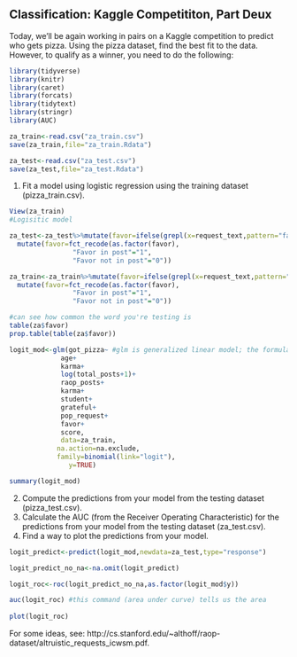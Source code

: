 Classification: Kaggle Competititon, Part Deux
---

Today, we'll be again working in pairs on a Kaggle competition to predict who gets pizza. Using the pizza dataset, find the best fit to the data. However, to qualify as a winner, you need to do the following: 

```r
library(tidyverse)
library(knitr)
library(caret)
library(forcats)
library(tidytext)
library(stringr)
library(AUC)
```
```r
za_train<-read.csv("za_train.csv")
save(za_train,file="za_train.Rdata")

za_test<-read.csv("za_test.csv")
save(za_test,file="za_test.Rdata")
```
1. Fit a model using logistic regression using the training dataset (pizza_train.csv).
```r
View(za_train)
#Logisitic model

za_test<-za_test%>%mutate(favor=ifelse(grepl(x=request_text,pattern="favor"),1,0))%>% 
  mutate(favor=fct_recode(as.factor(favor),
                "Favor in post"="1",
                "Favor not in post"="0"))

za_train<-za_train%>%mutate(favor=ifelse(grepl(x=request_text,pattern="favor"),1,0))%>% 
  mutate(favor=fct_recode(as.factor(favor),
                "Favor in post"="1",
                "Favor not in post"="0"))

#can see how common the word you're testing is
table(za$favor)
prop.table(table(za$favor))

logit_mod<-glm(got_pizza~ #glm is generalized linear model; the formula works the same way, but we have to specify what family at the end. our outcome is binary so it's binomial, and logit is the type of model
             age+
             karma+
             log(total_posts+1)+
             raop_posts+
             karma+
             student+
             grateful+
             pop_request+ 
             favor+
             score,
             data=za_train,
            na.action=na.exclude,
            family=binomial(link="logit"),
               y=TRUE)

summary(logit_mod)
```


2. Compute the predictions from your model from the testing dataset (pizza_test.csv). 
3. Calculate the AUC (from the Receiver Operating Characteristic) for the predictions from your model from the testing dataset (za_test.csv). 
4. Find a way to plot the predictions from your model.
```r
logit_predict<-predict(logit_mod,newdata=za_test,type="response")

logit_predict_no_na<-na.omit(logit_predict)

logit_roc<-roc(logit_predict_no_na,as.factor(logit_mod$y))

auc(logit_roc) #this command (area under curve) tells us the area
 
plot(logit_roc)
```

 

For some ideas, see: http://cs.stanford.edu/~althoff/raop-dataset/altruistic_requests_icwsm.pdf.